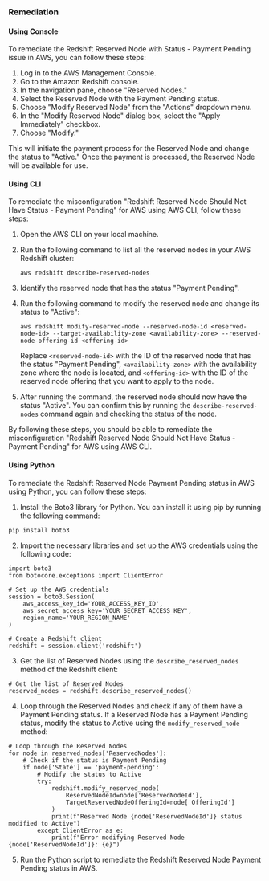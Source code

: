 ### Remediation

#### Using Console

To remediate the Redshift Reserved Node with Status - Payment Pending issue in AWS, you can follow these steps:

1. Log in to the AWS Management Console.
2. Go to the Amazon Redshift console.
3. In the navigation pane, choose "Reserved Nodes."
4. Select the Reserved Node with the Payment Pending status.
5. Choose "Modify Reserved Node" from the "Actions" dropdown menu.
6. In the "Modify Reserved Node" dialog box, select the "Apply Immediately" checkbox.
7. Choose "Modify."

This will initiate the payment process for the Reserved Node and change the status to "Active." Once the payment is processed, the Reserved Node will be available for use.

#### Using CLI

To remediate the misconfiguration "Redshift Reserved Node Should Not Have Status - Payment Pending" for AWS using AWS CLI, follow these steps:

1. Open the AWS CLI on your local machine.
2. Run the following command to list all the reserved nodes in your AWS Redshift cluster:

   ```
   aws redshift describe-reserved-nodes
   ```

3. Identify the reserved node that has the status "Payment Pending".
4. Run the following command to modify the reserved node and change its status to "Active":

   ```
   aws redshift modify-reserved-node --reserved-node-id <reserved-node-id> --target-availability-zone <availability-zone> --reserved-node-offering-id <offering-id>
   ```

   Replace `<reserved-node-id>` with the ID of the reserved node that has the status "Payment Pending", `<availability-zone>` with the availability zone where the node is located, and `<offering-id>` with the ID of the reserved node offering that you want to apply to the node.

5. After running the command, the reserved node should now have the status "Active". You can confirm this by running the `describe-reserved-nodes` command again and checking the status of the node.

By following these steps, you should be able to remediate the misconfiguration "Redshift Reserved Node Should Not Have Status - Payment Pending" for AWS using AWS CLI.

#### Using Python

To remediate the Redshift Reserved Node Payment Pending status in AWS using Python, you can follow these steps:

1. Install the Boto3 library for Python. You can install it using pip by running the following command:

```
pip install boto3
```

2. Import the necessary libraries and set up the AWS credentials using the following code:

```
import boto3
from botocore.exceptions import ClientError

# Set up the AWS credentials
session = boto3.Session(
    aws_access_key_id='YOUR_ACCESS_KEY_ID',
    aws_secret_access_key='YOUR_SECRET_ACCESS_KEY',
    region_name='YOUR_REGION_NAME'
)

# Create a Redshift client
redshift = session.client('redshift')
```

3. Get the list of Reserved Nodes using the `describe_reserved_nodes` method of the Redshift client:

```
# Get the list of Reserved Nodes
reserved_nodes = redshift.describe_reserved_nodes()
```

4. Loop through the Reserved Nodes and check if any of them have a Payment Pending status. If a Reserved Node has a Payment Pending status, modify the status to Active using the `modify_reserved_node` method:

```
# Loop through the Reserved Nodes
for node in reserved_nodes['ReservedNodes']:
    # Check if the status is Payment Pending
    if node['State'] == 'payment-pending':
        # Modify the status to Active
        try:
            redshift.modify_reserved_node(
                ReservedNodeId=node['ReservedNodeId'],
                TargetReservedNodeOfferingId=node['OfferingId']
            )
            print(f"Reserved Node {node['ReservedNodeId']} status modified to Active")
        except ClientError as e:
            print(f"Error modifying Reserved Node {node['ReservedNodeId']}: {e}")
```

5. Run the Python script to remediate the Redshift Reserved Node Payment Pending status in AWS.

